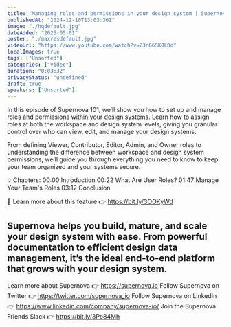 ```yaml
---
title: "Managing roles and permissions in your design system | Supernova 101"
publishedAt: "2024-12-10T13:03:36Z"
image: "./hqdefault.jpg"
dateAdded: "2025-05-01"
poster: "./maxresdefault.jpg"
videoUrl: "https://www.youtube.com/watch?v=Z3nG6SKOLBo"
localImages: true
tags: ["Unsorted"]
categories: ["Video"]
duration: "0:03:32"
privacyStatus: "undefined"
draft: true
speakers: ["Unsorted"]
---
```

In this episode of Supernova 101, we’ll show you how to set up and manage roles and permissions within your design systems. Learn how to assign roles at both the workspace and design system levels, giving you granular control over who can view, edit, and manage your design systems.

From defining Viewer, Contributor, Editor, Admin, and Owner roles to understanding the difference between workspace and design system permissions, we’ll guide you through everything you need to know to keep your team organized and your systems secure.

💡 Chapters:
00:00 Introduction
00:22 What Are User Roles? 
01:47 Manage Your Team's Roles
03:12 Conclusion

🔗 Learn more about this feature 👉 https://bit.ly/3OOKyWd

Supernova helps you build, mature, and scale your design system with ease. From powerful documentation to efficient design data management, it’s the ideal end-to-end platform that grows with your design system.
----------
Learn more about Supernova 👉 https://supernova.io
Follow Supernova on Twitter 👉  https://twitter.com/supernova_io
Follow Supernova on LinkedIn 👉 https://www.linkedin.com/company/supernova-io/
Join the Supernova Friends Slack 👉 https://bit.ly/3Pe84Mh
